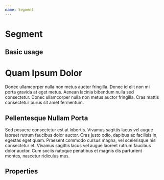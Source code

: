 ```yaml
---
name: Segment
---
```



# Segment

## Basic usage

<Playground>
  <Segment style={{ width: 400 }}>
    <h1>Quam Ipsum Dolor</h1>
    <p>
      Donec ullamcorper nulla non metus auctor fringilla. Donec id elit non mi porta gravida at eget metus. Aenean lacinia bibendum nulla sed consectetur. Donec ullamcorper nulla non metus auctor fringilla. Cras mattis consectetur purus sit amet fermentum.
    </p>
    <h2>Pellentesque Nullam Porta</h2>
    <p>
      Sed posuere consectetur est at lobortis. Vivamus sagittis lacus vel augue laoreet rutrum faucibus dolor auctor. Cras justo odio, dapibus ac facilisis in, egestas eget quam. Praesent commodo cursus magna, vel scelerisque nisl consectetur et. Vivamus sagittis lacus vel augue laoreet rutrum faucibus dolor auctor. Cum sociis natoque penatibus et magnis dis parturient montes, nascetur ridiculus mus.
    </p>
  </Segment>
</Playground>


## Properties

<PropsTable of={Segment}></PropsTable>
